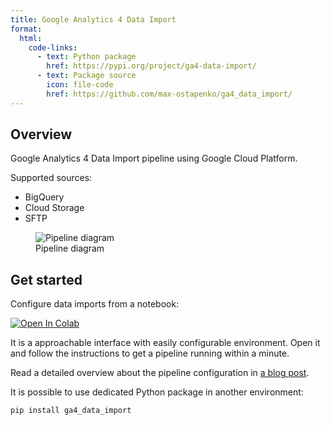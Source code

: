 ```yaml
---
title: Google Analytics 4 Data Import
format:
  html:
    code-links:
      - text: Python package
        href: https://pypi.org/project/ga4-data-import/
      - text: Package source
        icon: file-code
        href: https://github.com/max-ostapenko/ga4_data_import/
---
```


## Overview

Google Analytics 4 Data Import pipeline using Google Cloud Platform.

Supported sources:

 - BigQuery
 - Cloud Storage
 - SFTP

![Pipeline diagram](/projects/google_analytics_4_data_import/images/diagram_ga4_data_import.png)

## Get started

Configure data imports from a notebook:

<a href="https://colab.research.google.com/github/max-ostapenko/website-source/blob/main/src/posts/google_analytics_4_data_import/notebook.ipynb"><img src="https://colab.research.google.com/assets/colab-badge.svg" alt="Open In Colab"/></a>

It is a approachable interface with easily configurable environment. Open it and follow the instructions to get a pipeline running within a minute.

Read a detailed overview about the pipeline configuration in [a blog post](../../posts/google_analytics_4_data_import/).

It is possible to use dedicated Python package in another environment:

```sh
pip install ga4_data_import
```
